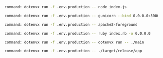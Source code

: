 <CodeGroup>

```bash {{ title: "Node" }}
command: dotenvx run -f .env.production -- node index.js
```

```bash {{ title: "Python" }}
command: dotenvx run -f .env.production -- gunicorn --bind 0.0.0.0:5000 wsgi:app
```

```bash {{ title: "PHP" }}
command: dotenvx run -f .env.production -- apache2-foreground
```

```bash {{ title: "Ruby" }}
command: dotenvx run -f .env.production -- ruby index.rb -o 0.0.0.0
```

```bash {{ title: "Go" }}
command: dotenvx run -f .env.production -- dotenvx run -- ./main
```

```bash {{ title: "Rust" }}
command: dotenvx run -f .env.production -- ./target/release/app
```

</CodeGroup>
